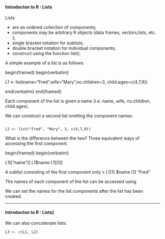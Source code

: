 
#### Introducton to R : Lists

Lists



*  are an ordered collection of components;
* components may be arbitrary R objects (data frames, vectors,lists, etc. );
*  single bracket notation for sublists;
* double bracket notation for individual components;
* construct using the function list().

A simple example of a list is as follows:

begin{framed}
begin{verbatim}

L1 <- list(name="Fred",wife="Mary",no.children=3,
child.ages=c(4,7,9))

end{verbatim}
end{framed}

<p>

Each component of the list is given a name (i.e. name, wife, no.children, child.ages).

We can construct a second list omitting the component names:

<pre><code>
L2 <- list("Fred", "Mary", 3, c(4,7,9))
</code></pre>

What is the difference between the two? Three equivalent ways of accessing the first component.

begin{framed}
begin{verbatim}

L1[["name"]]
L1$name
L1[[1]]

<p>

A sublist consisting of the first component only
> L1[1]
$name
[1] "Fred"


The names of each component of the list can be accessed using


\begin{verbatim}

names(L1)
names(L2)

\end{verbatim}


We can set the names for the list components after the list has been
created.


\begin{verbatim}

names(L2) <- c("name.hus", "name.wife", "no.child", "child.age")
names(L2)

\end{verbatim}


--------------------------------------

#### Introducton to R : Lists}

We can also concatenate lists:

```r
L3 <- c(L1, L2)

```
